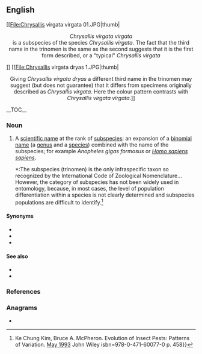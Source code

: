 ==English==
[[File:Chrysallis virgata virgata 01.JPG|thumb|<center>''Chrysallis virgata virgata''<br>is a subspecies of the species ''Chrysallis virgata''. The fact that the third name in the trinomen is the same as the second suggests that it is the first form described, or a "typical" ''Chrysallis virgata''</center>]]
[[File:Chrysallis virgata dryas 1.JPG|thumb|<center>Giving ''Chrysallis virgata dryas'' a different third name in the trinomen may suggest (but does not guarantee) that it differs from specimens originally  described as ''Chrysallis virgata''. Here the colour pattern contrasts with ''Chrysallis virgata virgata''.]]</center>
__TOC__
===Noun===
{{wikipedia}}
{{en-noun|trinomina}}

# {{lb|en|taxonomy|zoology}} A [[scientific name]] at the rank of [[subspecies]]: an expansion of a [[binomial name]] (a [[genus]] and a [[species]]) combined with the name of the subspecies; for example  ''Anopheles gigas formosus'' or ''[[Homo sapiens sapiens]]''.
#*:The subspecies (trinomen) is the only infraspecific taxon so recognized by the International Code of Zoological Nomenclature... However, the category of subspecies has not been widely used in entomology, because, in most cases, the level of population differentiation within a species is not clearly determined and subspecies populations are difficult to identify.<ref name="KimMcPheron1993">Ke Chung Kim, Bruce A. McPheron. Evolution of Insect Pests: Patterns of Variation. [https://books.google.com/books?id=dDzqU4zO3vgC&pg=PA458|date=10 May 1993] John Wiley isbn=978-0-471-60077-0 p. 458}}</ref>
====Synonyms====
* {{l|en|ternary name}}
* {{l|en|three-part name}}
* {{l|en|trinomial name}}
====See also====
* {{l|en|binomen}}
* {{l|en|binomial name}}
===References===
<references/>

===Anagrams===
* {{anagrams|en|trenimon}}